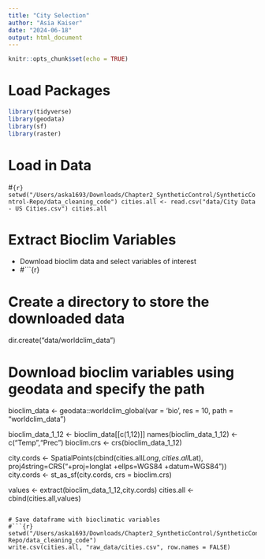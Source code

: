 ```yaml
---
title: "City Selection"
author: "Asia Kaiser"
date: "2024-06-18"
output: html_document
---
```


```r
knitr::opts_chunk$set(echo = TRUE)
```

# Load Packages
```r
library(tidyverse)
library(geodata)
library(sf)
library(raster)
```

# Load in Data
#```{r}
setwd("/Users/aska1693/Downloads/Chapter2_SyntheticControl/SyntheticControl-Repo/data_cleaning_code")
cities.all <- read.csv("data/City Data - US Cities.csv")
cities.all
```

# Extract Bioclim Variables
* Download bioclim data and select variables of interest
* 
#```{r}

# Create a directory to store the downloaded data
dir.create("data/worldclim_data")

# Download bioclim variables using geodata and specify the path
bioclim_data <- geodata::worldclim_global(var = 'bio', res = 10, path = "worldclim_data")

bioclim_data_1_12 <- bioclim_data[[c(1,12)]]
names(bioclim_data_1_12) <- c("Temp","Prec")
bioclim.crs <- crs(bioclim_data_1_12)

city.cords <- SpatialPoints(cbind(cities.all$Long, cities.all$Lat), 
                      proj4string=CRS("+proj=longlat +ellps=WGS84 +datum=WGS84"))
city.cords <- st_as_sf(city.cords, crs = bioclim.crs)

values <- extract(bioclim_data_1_12,city.cords)
cities.all <- cbind(cities.all,values)
```

# Save dataframe with bioclimatic variables
#```{r}
setwd("/Users/aska1693/Downloads/Chapter2_SyntheticControl/SyntheticControl-Repo/data_cleaning_code")
write.csv(cities.all, "raw_data/cities.csv", row.names = FALSE)
```


